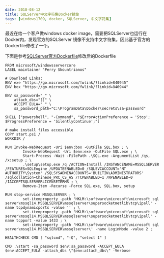 ```yaml
---
date: 2018-08-12
title: SQLServer中文字符集Docker镜像
tags: [windows1709, docker, SQLServer, 中文字符集]
---
```


最近在给一个客户做windows docker image，需要把SQLServer也运行在Docker内，发现官方的SQLServer 镜像不支持中文字符集，因此基于官方的Dockerfile修改了一个。

下面是参考[SQLServer官方Dockerfile](https://github.com/Microsoft/mssql-docker/blob/master/windows/mssql-server-windows-developer/dockerfile)修改后的Dockerfile

```docker
FROM microsoft/windowsservercore
LABEL maintainer "Perry Skountrianos"

# Download Links:
ENV exe "https://go.microsoft.com/fwlink/?linkid=840945"
ENV box "https://go.microsoft.com/fwlink/?linkid=840944"

ENV sa_password="_" \
    attach_dbs="[]" \
    ACCEPT_EULA="_" \
    sa_password_path="C:\ProgramData\Docker\secrets\sa-password"

SHELL ["powershell", "-Command", "$ErrorActionPreference = 'Stop'; $ProgressPreference = 'SilentlyContinue';"]

# make install files accessible
COPY start.ps1 /
WORKDIR /

RUN Invoke-WebRequest -Uri $env:box -OutFile SQL.box ; \
        Invoke-WebRequest -Uri $env:exe -OutFile SQL.exe ; \
        Start-Process -Wait -FilePath .\SQL.exe -ArgumentList /qs, /x:setup ; \
        .\setup\setup.exe /q /ACTION=Install /INSTANCENAME=MSSQLSERVER /FEATURES=SQLEngine /UPDATEENABLED=0 /SQLSVCACCOUNT='NT AUTHORITY\System' /SQLSYSADMINACCOUNTS='BUILTIN\ADMINISTRATORS' /sqlcollation=Chinese_PRC_CS_AS /TCPENABLED=1 /NPENABLED=0 /IACCEPTSQLSERVERLICENSETERMS ; \
        Remove-Item -Recurse -Force SQL.exe, SQL.box, setup

RUN stop-service MSSQLSERVER ; \
        set-itemproperty -path 'HKLM:\software\microsoft\microsoft sql server\mssql14.MSSQLSERVER\mssqlserver\supersocketnetlib\tcp\ipall' -name tcpdynamicports -value '' ; \
        set-itemproperty -path 'HKLM:\software\microsoft\microsoft sql server\mssql14.MSSQLSERVER\mssqlserver\supersocketnetlib\tcp\ipall' -name tcpport -value 1433 ; \
        set-itemproperty -path 'HKLM:\software\microsoft\microsoft sql server\mssql14.MSSQLSERVER\mssqlserver\' -name LoginMode -value 2 ;

HEALTHCHECK CMD [ "sqlcmd", "-Q", "select 1" ]

CMD .\start -sa_password $env:sa_password -ACCEPT_EULA $env:ACCEPT_EULA -attach_dbs \"$env:attach_dbs\" -Verbose
```
